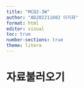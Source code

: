 ```yaml
---
title: "MCQ2-3W"
author: "AD202211602 이지화"
format: html
editor: visual
toc: true
number-sections: true
theme: litera
---
```


# 자료불러오기
